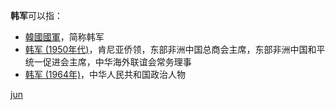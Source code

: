 '''韩军'''可以指：
* [[韓國國軍|韓國國軍]]，简称韩军
* [[韩军_(1950年代)|韩军 (1950年代)]]，肯尼亚侨领，东部非洲中国总商会主席，东部非洲中国和平统一促进会主席，中华海外联谊会常务理事
* [[韩军_(1964年)|韩军 (1964年)]]，中华人民共和国政治人物

{{disambig}}

[[Category:二字韩姓人名消歧义|jun]]